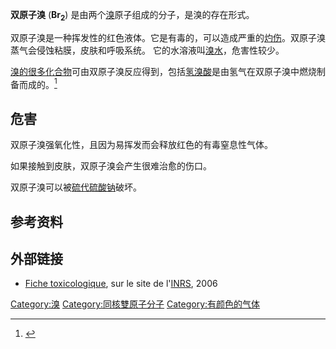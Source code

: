 {{about|双原子分子|组成元素|溴}}
{{Chembox
| ImageFile = Bromine vial in acrylic cube.jpg
| ImageFile1 = Dibromine-2D-dimensions.png
| ImageFile2 = Bromine 25ml.jpg
| OtherNames=二溴<br />溴分子
| Section1={{Chembox Identifiers
| CASNo = 7726-95-6
| CASNo_Ref = {{cascite|correct|CAS}}
| PubChem = 24408
| SMILES = BrBr
| InChI = 
| InChIKey = 
}}
| Section2={{Chembox Properties
| Appearance = 红棕色的发烟液体，有刺激性味道<ref name="ICSC">{{ICSC|7726-95-6}}</ref>
|Br=2 
| MeltingPt = -7.2 °C<ref name="ICSC"/>
| BoilingPt = 58.8 °C<ref name="ICSC"/>
| Solubility =20 °C 下为 31g/l<sup>-1</sup><ref name="ICSC"/>
| Density =3.1 g/ml<sup>-1</sup><ref name="ICSC"/>
| 蒸汽压 =20 °C下为23.3 kPa<ref name="ICSC"/>
| Viscosity =20 °C 下为 0.314mm<sup>2</sup>s<sup>-1</sup>
| CriticalPt = 103.0 bar，588.0 K<ref>{{Lien web |url= http://www.flexwareinc.com/gasprop.htm |title= Properties of Various Gases |site= flexwareinc.com |access-date= 12 April 2010 |archive-date= 2012-05-19 |archive-url= https://web.archive.org/web/20120519021833/http://www.flexwareinc.com/gasprop.htm |dead-url= yes }}</ref>
}}
| Section3={{Chembox Structure
| SpaceGroup = Cmca (No.64) <ref name="CCMS">{{Lien web |url= http://cst-www.nrl.navy.mil/lattice/struk/a14.html |title= The Molecular Iodine (I2) Crystal Structure (A14) |site= cst-www.nrl.navy.mil |access-date= 17 December 2009 |archive-date= 2009-04-21 |archive-url= https://web.archive.org/web/20090421142853/http://cst-www.nrl.navy.mil/lattice/struk/a14.html |dead-url= yes }}</ref>
}}
| Section7={{Chembox Hazards
| EUHazardSymbol = {{Chembox EUHazardSymbol|T+|C|N}}
| RPhrases = {{R26}}{{R35}}{{R50}}
| SPhrases = {{S1/2}}{{S26}}{{S45}}{{S61}}{{S7/9}}<ref name="ESIS">{{ESIS|231-778-1|brome}}, consulté le 11 février 2009</ref>
| NFPA-H= 3
| NFPA-F=0
| NFPA-R=0
| NFPA-O=OX
| GHSPictograms = {{GHS05}}{{GHS06}}{{GHS09}}
| HPhrases={{H-phrases|314|330|400}}
}}
| Section8={{Chembox Related
| OtherCpds=[[氟气|氟气]]<br />[[氯气|氯气]]<br />[[双原子碘|双原子碘]]
}}
}}

'''双原子溴''' ('''Br<sub>2</sub>''') 是由两个[[溴|溴]]原子组成的分子，是溴的存在形式。

双原子溴是一种挥发性的红色液体。它是有毒的，可以造成严重的[[灼伤|灼伤]]。双原子溴蒸气会侵蚀粘膜，皮肤和呼吸系统。 它的水溶液叫[[溴水|溴水]]，危害性较少。

[[溴化物|溴的很多化合物]]可由双原子溴反应得到，包括[[氢溴酸|氢溴酸]]是由氢气在双原子溴中燃烧制备而成的。<ref name="Ullmann">{{Cite book|author=Mills, Jack F. |title=Bromine: in Ullmann's Encyclopedia of Chemical Technology|publisher= Wiley-VCH Verlag|location= Weinheim|date= 2002|doi=10.1002/14356007.a04_391|chapter=Bromine|isbn=978-3527306732}}</ref>

== 危害 ==
双原子溴强氧化性，且因为易挥发而会释放红色的有毒窒息性气体。

如果接触到皮肤，双原子溴会产生很难治愈的伤口。

双原子溴可以被[[硫代硫酸钠|硫代硫酸钠]]破坏。

== 参考资料 ==
{{reflist}}

== 外部链接 ==
* [http://www.inrs.fr/accueil/produits/bdd/doc/fichetox.html?refINRS=FT%2027 Fiche toxicologique], sur le site de l'[[Institut_national_de_recherche_et_de_sécurité|INRS]], 2006

{{diatomicelements}}
{{portal|化学}}

[[Category:溴|Category:溴]]
[[Category:同核雙原子分子|Category:同核雙原子分子]]
[[Category:有颜色的气体|Category:有颜色的气体]]